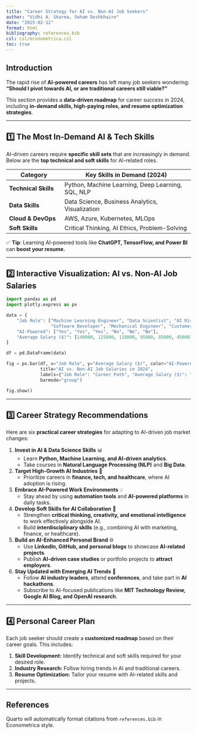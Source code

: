 ```yaml
---
title: "Career Strategy for AI vs. Non-AI Job Seekers"
author: "Vidhi A. Sharma, Soham Deshkhaire"
date: "2025-02-12"
format: html
bibliography: references.bib
csl: csl/econometrica.csl
toc: true
---
```


## Introduction

The rapid rise of **AI-powered careers** has left many job seekers wondering: **"Should I pivot towards AI, or are traditional careers still viable?"**  

This section provides a **data-driven roadmap** for career success in 2024, including **in-demand skills, high-paying roles, and resume optimization strategies**.

---

## 1️⃣ The Most In-Demand AI & Tech Skills

AI-driven careers require **specific skill sets** that are increasingly in demand. Below are the **top technical and soft skills** for AI-related roles.

| **Category**        | **Key Skills in Demand (2024)**                  |
|---------------------|-------------------------------------------------|
| **Technical Skills** | Python, Machine Learning, Deep Learning, SQL, NLP |
| **Data Skills**      | Data Science, Business Analytics, Visualization  |
| **Cloud & DevOps**   | AWS, Azure, Kubernetes, MLOps                   |
| **Soft Skills**      | Critical Thinking, AI Ethics, Problem-Solving    |

✅ **Tip**: Learning AI-powered tools like **ChatGPT, TensorFlow, and Power BI** can **boost your resume.**

---

## 2️⃣ Interactive Visualization: AI vs. Non-AI Job Salaries

```python
import pandas as pd
import plotly.express as px

data = {
    "Job Role": ["Machine Learning Engineer", "Data Scientist", "AI Risk Analyst",
                 "Software Developer", "Mechanical Engineer", "Customer Service Rep"],
    "AI-Powered": ["Yes", "Yes", "Yes", "No", "No", "No"],
    "Average Salary ($)": [140000, 125000, 118000, 95000, 85000, 45000]
}

df = pd.DataFrame(data)

fig = px.bar(df, x="Job Role", y="Average Salary ($)", color="AI-Powered",
             title="AI vs. Non-AI Job Salaries in 2024",
             labels={"Job Role": "Career Path", "Average Salary ($)": "Annual Salary ($)"},
             barmode="group")

fig.show()
```

---

## 3️⃣ Career Strategy Recommendations

Here are six **practical career strategies** for adapting to AI-driven job market changes:

1. **Invest in AI & Data Science Skills** 📊  
   - Learn **Python, Machine Learning, and AI-driven analytics**.  
   - Take courses in **Natural Language Processing (NLP)** and **Big Data**.  

2. **Target High-Growth AI Industries** 🚀  
   - Prioritize careers in **finance, tech, and healthcare**, where AI adoption is rising.  

3. **Embrace AI-Powered Work Environments** 💡  
   - Stay ahead by using **automation tools** and **AI-powered platforms** in daily tasks.  

4. **Develop Soft Skills for AI Collaboration** 🤝  
   - Strengthen **critical thinking, creativity, and emotional intelligence** to work effectively alongside AI.  
   - Build **interdisciplinary skills** (e.g., combining AI with marketing, finance, or healthcare).  

5. **Build an AI-Enhanced Personal Brand** 🌐  
   - Use **LinkedIn, GitHub, and personal blogs** to showcase **AI-related projects**.  
   - Publish **AI-driven case studies** or portfolio projects to **attract employers**.  

6. **Stay Updated with Emerging AI Trends** 📢  
   - Follow **AI industry leaders**, attend **conferences**, and take part in **AI hackathons**.  
   - Subscribe to AI-focused publications like **MIT Technology Review, Google AI Blog, and OpenAI research**.  

---

## 4️⃣ Personal Career Plan

Each job seeker should create a **customized roadmap** based on their career goals. This includes:

1. **Skill Development:** Identify technical and soft skills required for your desired role.  
2. **Industry Research:** Follow hiring trends in AI and traditional careers.  
3. **Resume Optimization:** Tailor your resume with AI-related skills and projects.  

---

## References

::: {#refs}
:::

Quarto will automatically format citations from `references.bib` in Econometrica style.
